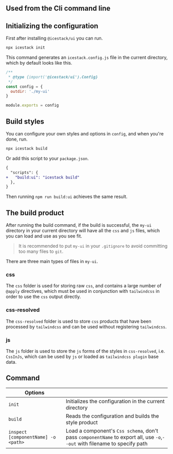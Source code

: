 ## Used from the Cli command line

## Initializing the configuration

First after installing `@icestack/ui` you can run.

```bash
npx icestack init
```

This command generates an `icestack.config.js` file in the current directory, which by default looks like this.

```js filename="icestack.config.js"
/**
 * @type {import('@icestack/ui').Config}
 */
const config = {
  outdir: './my-ui'
}

module.exports = config
```

## Build styles

You can configure your own styles and options in `config`, and when you're done, run.

```bash
npx icestack build
```

Or add this script to your `package.json`.

```diff filename="package.json"
{
  "scripts": {
+   "build:ui": "icestack build"
  },
}

```

Then running `npm run build:ui` achieves the same result.

## The build product

After running the build command, if the build is successful, the `my-ui` directory in your current directory will have all the `css` and `js` files, which you can load and use as you see fit.

> It is recommended to put `my-ui` in your `.gitignore` to avoid committing too many files to `git`.

There are three main types of files in `my-ui`.

### css

The `css` folder is used for storing raw `css`, and contains a large number of `@apply` directives, which must be used in conjunction with `tailwindcss` in order to use the `css` output directly.

### css-resolved

The `css-resolved` folder is used to store `css` products that have been processed by `tailwindcss` and can be used without registering `tailwindcss`.

### js

The `js` folder is used to store the `js` forms of the styles in `css-resolved`, i.e. `CssInJs`, which can be used by `js` or loaded as `tailwindcss plugin` base data.

## Command

| Options                             |                                                                                                                           |
| ----------------------------------- | ------------------------------------------------------------------------------------------------------------------------- |
| `init`                              | Initializes the configuration in the current directory                                                                    |
| `build`                             | Reads the configuration and builds the style product                                                                      |
| `inspect [componentName] -o <path>` | Load a component's `Css schema`, don't pass `componentName` to export all, use `-o`,`--out` with filename to specify path |

